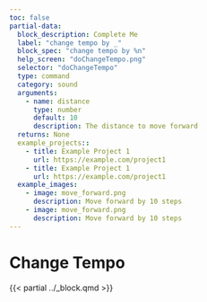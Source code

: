 ```yaml
---
toc: false
partial-data:
  block_description: Complete Me
  label: "change tempo by _"
  block_spec: "change tempo by %n"
  help_screen: "doChangeTempo.png"
  selector: "doChangeTempo"
  type: command
  category: sound
  arguments:
    - name: distance
      type: number
      default: 10
      description: The distance to move forward
  returns: None
  example_projects::
    - title: Example Project 1
      url: https://example.com/project1
    - title: Example Project 1
      url: https://example.com/project1
  example_images:
    - image: move_forward.png
      description: Move forward by 10 steps
    - image: move_forward.png
      description: Move forward by 10 steps
---
```


# Change Tempo {.unnumbered}

{{< partial ../_block.qmd >}}
